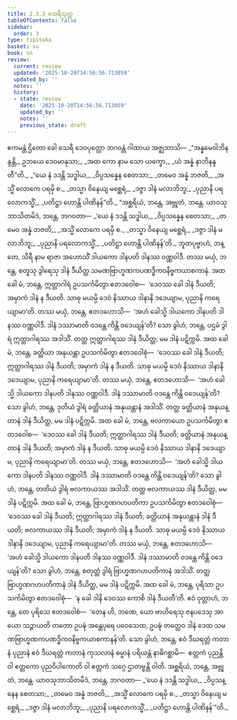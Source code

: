 ```yaml
---
title: 2.3.3 သေရီသုတ္တ
tableOfContents: false
sidebar:
  order: 3
type: tipitaka
basket: su
book: sn
review:
  current: review
  updated: '2025-10-20T14:56:56.713059'
  updated_by: ''
  notes: ''
  history:
  - state: review
    date: '2025-10-20T14:56:56.713059'
    updated_by: ''
    notes: ''
    previous_state: draft
---
```



<DynamicBreadcrumb />


<ReviewStatus review={frontmatter.review} showDetails={true} />

<HypothesisAnnotation frontmatter={frontmatter} />

<Division number="104" book="sn" e="ch" v="18" p="296">

<Paragraph number="494" book="sn">
ဧကမန္တံ ဌိတော ခေါ သေရီ ဒေဝပုတ္တော ဘဂဝန္တံ ဂါထာယ အဇ္ဈဘာသိ—
</Paragraph>

<Paragraph number="495" type="verses" book="sn">
_“အန္နမေဝါဘိနန္ဒန္တိ,_  
ဥဘယေ ဒေဝမာနုသာ;_  
_အထ ကော နာမ သော ယက္ခော,_  
_ယံ အန္နံ နာဘိနန္ဒတီ”တိ._  

</Paragraph>

<Paragraph number="496" type="verses" book="sn">
_“ယေ နံ ဒဒန္တိ သဒ္ဓါယ,_  
_ဝိပ္ပသန္နေန စေတသာ;_  
_တမေဝ အန္နံ ဘဇတိ,_  
_အသ္မိံ လောကေ ပရမှိ စ._  

</Paragraph>

<Paragraph number="497" type="verses" book="sn">
_တသ္မာ ဝိနေယျ မစ္ဆေရံ,_  
_ဒဇ္ဇာ ဒါနံ မလာဘိဘူ;_  
_ပုညာနိ ပရလောကသ္မိံ,_  
_ပတိဋ္ဌာ ဟောန္တိ ပါဏိနန်”တိ._  

</Paragraph>

<Paragraph number="498" book="sn">
“အစ္ဆရိယံ, ဘန္တေ, အဗ္ဘုတံ, ဘန္တေ. ယာဝသုဘာသိတမိဒံ, ဘန္တေ, ဘဂဝတာ—
</Paragraph>

<Paragraph number="499" type="verses" book="sn">
_‘ယေ နံ ဒဒန္တိ သဒ္ဓါယ,_  
_ဝိပ္ပသန္နေန စေတသာ;_  
_တမေဝ အန္နံ ဘဇတိ,_  
_အသ္မိံ လောကေ ပရမှိ စ._  

</Paragraph>

<Paragraph number="500" type="verses" book="sn">
_တသ္မာ ဝိနေယျ မစ္ဆေရံ,_  
_ဒဇ္ဇာ ဒါနံ မလာဘိဘူ;_  
_ပုညာနိ ပရလောကသ္မိံ,_  
_ပတိဋ္ဌာ ဟောန္တိ ပါဏိနန်’တိ._  

</Paragraph>

<Paragraph number="501" book="sn">
ဘူတပုဗ္ဗာဟံ, ဘန္တေ, သိရီ နာမ ရာဇာ အဟောသိံ ဒါယကော ဒါနပတိ ဒါနဿ ဝဏ္ဏဝါဒီ. တဿ မယှံ, ဘန္တေ, စတူသု ဒွါရေသု ဒါနံ ဒီယိတ္ထ သမဏဗြာဟ္မဏကပဏဒ္ဓိကဝနိဗ္ဗကယာစကာနံ. အထ ခေါ မံ, ဘန္တေ, ဣတ္ထာဂါရံ ဥပသင်္ကမိတွာ ဧတဒဝေါစ—  ‘ဒေဝဿ ခေါ ဒါနံ ဒီယတိ; အမှာကံ ဒါနံ န ဒီယတိ. သာဓု မယမ္ပိ ဒေဝံ နိဿာယ ဒါနာနိ ဒဒေယျာမ, ပုညာနိ ကရေယျာမာ’တိ. တဿ မယှံ, ဘန္တေ, ဧတဒဟောသိ—  ‘အဟံ ခေါသ္မိ ဒါယကော ဒါနပတိ ဒါနဿ ဝဏ္ဏဝါဒီ. ဒါနံ ဒဿာမာတိ ဝဒန္တေ ကိန္တိ ဝဒေယျန်’တိ? သော ခွါဟံ, ဘန္တေ, ပဌမံ ဒွါရံ ဣတ္ထာဂါရဿ အဒါသိံ. တတ္ထ ဣတ္ထာဂါရဿ ဒါနံ ဒီယိတ္ထ; မမ ဒါနံ ပဋိက္ကမိ.
</Paragraph>

<Paragraph number="502" book="sn">
အထ ခေါ မံ, ဘန္တေ, ခတ္တိယာ အနုယန္တာ ဥပသင်္ကမိတွာ ဧတဒဝေါစုံ—  ‘ဒေဝဿ ခေါ ဒါနံ ဒီယတိ; ဣတ္ထာဂါရဿ ဒါနံ ဒီယတိ; အမှာကံ ဒါနံ န ဒီယတိ. သာဓု မယမ္ပိ ဒေဝံ နိဿာယ ဒါနာနိ ဒဒေယျာမ, ပုညာနိ ကရေယျာမာ’တိ. တဿ မယှံ, ဘန္တေ, ဧတဒဟောသိ—  ‘အဟံ ခေါသ္မိ ဒါယကော ဒါနပတိ ဒါနဿ ဝဏ္ဏဝါဒီ. ဒါနံ ဒဿာမာတိ ဝဒန္တေ ကိန္တိ ဝဒေယျန်’တိ? သော ခွါဟံ, ဘန္တေ, ဒုတိယံ ဒွါရံ ခတ္တိယာနံ အနုယန္တာနံ အဒါသိံ. တတ္ထ ခတ္တိယာနံ အနုယန္တာနံ ဒါနံ ဒီယိတ္ထ, မမ ဒါနံ ပဋိက္ကမိ.
</Paragraph>

<Paragraph number="503" book="sn">
အထ ခေါ မံ, ဘန္တေ, ဗလကာယော ဥပသင်္ကမိတွာ ဧတဒဝေါစ—  ‘ဒေဝဿ ခေါ ဒါနံ ဒီယတိ; ဣတ္ထာဂါရဿ ဒါနံ ဒီယတိ; ခတ္တိယာနံ အနုယန္တာနံ ဒါနံ ဒီယတိ; အမှာကံ ဒါနံ န ဒီယတိ. သာဓု မယမ္ပိ ဒေဝံ နိဿာယ ဒါနာနိ ဒဒေယျာမ, ပုညာနိ ကရေယျာမာ’တိ. တဿ မယှံ, ဘန္တေ, ဧတဒဟောသိ—  ‘အဟံ ခေါသ္မိ ဒါယကော ဒါနပတိ ဒါနဿ ဝဏ္ဏဝါဒီ. ဒါနံ ဒဿာမာတိ ဝဒန္တေ ကိန္တိ ဝဒေယျန်’တိ? သော ခွါဟံ, ဘန္တေ, တတိယံ ဒွါရံ ဗလကာယဿ အဒါသိံ. တတ္ထ ဗလကာယဿ ဒါနံ ဒီယိတ္ထ, မမ ဒါနံ ပဋိက္ကမိ.
</Paragraph>

<Paragraph number="504" book="sn">
အထ ခေါ မံ, ဘန္တေ, ဗြာဟ္မဏဂဟပတိကာ ဥပသင်္ကမိတွာ ဧတဒဝေါစုံ—  ‘ဒေဝဿ ခေါ ဒါနံ ဒီယတိ; ဣတ္ထာဂါရဿ ဒါနံ ဒီယတိ; ခတ္တိယာနံ အနုယန္တာနံ ဒါနံ ဒီယတိ; ဗလကာယဿ ဒါနံ ဒီယတိ; အမှာကံ ဒါနံ န ဒီယတိ. သာဓု မယမ္ပိ ဒေဝံ နိဿာယ ဒါနာနိ ဒဒေယျာမ, ပုညာနိ ကရေယျာမာ’တိ. တဿ မယှံ, ဘန္တေ, ဧတဒဟောသိ—  ‘အဟံ ခေါသ္မိ ဒါယကော ဒါနပတိ ဒါနဿ ဝဏ္ဏဝါဒီ. ဒါနံ ဒဿာမာတိ ဝဒန္တေ ကိန္တိ ဝဒေယျန်’တိ? သော ခွါဟံ, ဘန္တေ, စတုတ္ထံ ဒွါရံ ဗြာဟ္မဏဂဟပတိကာနံ အဒါသိံ. တတ္ထ ဗြာဟ္မဏဂဟပတိကာနံ ဒါနံ ဒီယိတ္ထ, မမ ဒါနံ ပဋိက္ကမိ.
</Paragraph>

<Paragraph number="505" book="sn">
အထ ခေါ မံ, ဘန္တေ, ပုရိသာ ဥပသင်္ကမိတွာ ဧတဒဝေါစုံ—  ‘န ခေါ ဒါနိ ဒေဝဿ ကောစိ ဒါနံ ဒီယတီ’တိ. ဧဝံ ဝုတ္တာဟံ, ဘန္တေ, တေ ပုရိသေ ဧတဒဝေါစံ—  ‘တေန ဟိ, ဘဏေ, ယော ဗာဟိရေသု ဇနပဒေသု အာယော သဉ္ဇာယတိ တတော ဥပဍ္ဎံ အန္တေပုရေ ပဝေသေထ, ဥပဍ္ဎံ တတ္ထေဝ ဒါနံ ဒေထ သမဏဗြာဟ္မဏကပဏဒ္ဓိကဝနိဗ္ဗကယာစကာနန်’တိ. သော ခွါဟံ, ဘန္တေ, ဧဝံ ဒီဃရတ္တံ ကတာနံ ပုညာနံ ဧဝံ ဒီဃရတ္တံ ကတာနံ ကုသလာနံ ဓမ္မာနံ ပရိယန္တံ နာဓိဂစ္ဆာမိ—  ဧတ္တကံ ပုညန္တိ ဝါ ဧတ္တကော ပုညဝိပါကောတိ ဝါ ဧတ္တကံ သဂ္ဂေ ဌာတဗ္ဗန္တိ ဝါတိ. အစ္ဆရိယံ, ဘန္တေ, အဗ္ဘုတံ, ဘန္တေ. ယာဝသုဘာသိတမိဒံ, ဘန္တေ, ဘဂဝတာ—
</Paragraph>

<Paragraph number="506" type="verses" book="sn">
_‘ယေ နံ ဒဒန္တိ သဒ္ဓါယ,_  
_ဝိပ္ပသန္နေန စေတသာ;_  
_တမေဝ အန္နံ ဘဇတိ,_  
_အသ္မိံ လောကေ ပရမှိ စ._  

</Paragraph>

<Paragraph number="507" type="verses" book="sn">
_တသ္မာ ဝိနေယျ မစ္ဆေရံ,_  
_ဒဇ္ဇာ ဒါနံ မလာဘိဘူ;_  
_ပုညာနိ ပရလောကသ္မိံ,_  
_ပတိဋ္ဌာ ဟောန္တိ ပါဏိနန်’”တိ._
</Paragraph>
</Division>